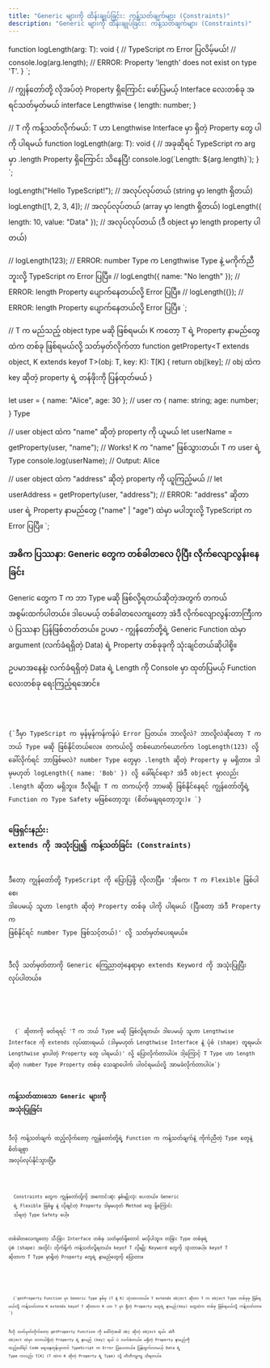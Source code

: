 ```yaml
---
title: "Generic များကို ထိန်းချုပ်ခြင်း: ကန့်သတ်ချက်များ (Constraints)"
description: "Generic များကို ထိန်းချုပ်ခြင်း: ကန့်သတ်ချက်များ (Constraints)"
---
```


function logLength<T>(arg: T): void {
  // TypeScript က Error ပြလိမ့်မယ်!
  // console.log(arg.length); // ERROR: Property 'length' does not exist on type 'T'.
}
`;

// ကျွန်တော်တို့ လိုအပ်တဲ့ Property ရှိကြောင်း ဖော်ပြမယ့် Interface လေးတစ်ခု အရင်သတ်မှတ်မယ်
interface Lengthwise {
  length: number;
}

// T ကို ကန့်သတ်လိုက်မယ်: T ဟာ Lengthwise Interface မှာ ရှိတဲ့ Property တွေ ပါကို ပါရမယ်
function logLength<T extends Lengthwise>(arg: T): void {
// အခုဆိုရင် TypeScript က arg မှာ .length Property ရှိကြောင်း သိနေပြီ!
console.log(\`Length: \${arg.length}\`);
}
`;

logLength("Hello TypeScript!"); // အလုပ်လုပ်တယ် (string မှာ length ရှိတယ်)
logLength([1, 2, 3, 4]); // အလုပ်လုပ်တယ် (array မှာ length ရှိတယ်)
logLength({ length: 10, value: "Data" }); // အလုပ်လုပ်တယ် (ဒီ object မှာ length property ပါတယ်)

// logLength(123); // ERROR: number Type က Lengthwise Type နဲ့ မကိုက်ညီဘူးလို့ TypeScript က Error ပြပြီ။
// logLength({ name: "No length" }); // ERROR: length Property ပျောက်နေတယ်လို့ Error ပြပြီ။
// logLength({}); // ERROR: length Property ပျောက်နေတယ်လို့ Error ပြပြီ။
`;

// T က မည်သည့် object type မဆို ဖြစ်ရမယ်၊ K ကတော့ T ရဲ့ Property နာမည်တွေထဲက တစ်ခု ဖြစ်ရမယ်လို့ သတ်မှတ်လိုက်တာ
function getProperty<T extends object, K extends keyof T>(obj: T, key: K): T[K] {
    return obj[key]; // obj ထဲက key ဆိုတဲ့ property ရဲ့ တန်ဖိုးကို ပြန်ထုတ်မယ်
}

let user = { name: "Alice", age: 30 }; // user က { name: string; age: number; } Type

// user object ထဲက "name" ဆိုတဲ့ property ကို ယူမယ်
let userName = getProperty(user, "name"); // Works! K က "name" ဖြစ်သွားတယ်၊ T က user ရဲ့ Type
console.log(userName); // Output: Alice

// user object ထဲက "address" ဆိုတဲ့ property ကို ယူကြည့်မယ်
// let userAddress = getProperty(user, "address"); // ERROR: "address" ဆိုတာ user ရဲ့ Property နာမည်တွေ ("name" | "age") ထဲမှာ မပါဘူးလို့ TypeScript က Error ပြပြီ။
`;

### အဓိက ပြဿနာ: Generic တွေက တစ်ခါတလေ ပိုပြီး လိုက်လျောလွန်းနေခြင်း

Generic တွေက T က ဘာ Type မဆို ဖြစ်လို့ရတယ်ဆိုတဲ့အတွက် တကယ် အစွမ်းထက်ပါတယ်။ ဒါပေမယ့် တစ်ခါတလေကျတော့ အဲဒီ လိုက်လျောလွန်းတာကြီးကပဲ ပြဿနာ ပြန်ဖြစ်တတ်တယ်။ ဥပမာ - ကျွန်တော်တို့ရဲ့ Generic Function ထဲမှာ argument (လက်ခံရရှိတဲ့ Data) ရဲ့ Property တစ်ခုခုကို သုံးချင်တယ်ဆိုပါစို့။

ဥပမာအနေနဲ့၊ လက်ခံရရှိတဲ့ Data ရဲ့ Length ကို Console မှာ ထုတ်ပြမယ့် Function လေးတစ်ခု ရေးကြည့်ရအောင်။

<Code code={logLengthFunction} lang="typescript" title="index.ts" />

<br />
{`ဒီမှာ TypeScript က မှန်မှန်ကန်ကန်ပဲ Error ပြတယ်။ ဘာလို့လဲ? ဘာလို့လဲဆိုတော့ T က ဘယ် Type မဆို ဖြစ်နိုင်တယ်လေ။ တကယ်လို့ တစ်ယောက်ယောက်က logLength(123) လို့ ခေါ်လိုက်ရင် ဘာဖြစ်မလဲ? number Type တွေမှာ .length ဆိုတဲ့ Property မှ မရှိတာ။ ဒါမှမဟုတ် logLength({ name: 'Bob' }) လို့ ခေါ်ရင်ရော? အဲဒီ object မှာလည်း .length ဆိုတာ မရှိဘူး။ ဒီလိုမျိုး T က တကယ့်ကို ဘာမဆို ဖြစ်နိုင်နေရင် ကျွန်တော်တို့ရဲ့ Function က Type Safety မဖြစ်တော့ဘူး (စိတ်မချရတော့ဘူး)။ `}

### ဖြေရှင်းနည်း: extends ကို အသုံးပြု၍ ကန့်သတ်ခြင်း (Constraints)

ဒီတော့ ကျွန်တော်တို့ TypeScript ကို ပြောပြဖို့ လိုလာပြီ။ 'အိုကေ၊ T က Flexible ဖြစ်ပါစေ၊ ဒါပေမယ့် သူဟာ length ဆိုတဲ့ Property တစ်ခု ပါကို ပါရမယ် (ပြီးတော့ အဲဒီ Property က ဖြစ်နိုင်ရင် number Type ဖြစ်သင့်တယ်)' လို့ သတ်မှတ်ပေးရမယ်။

ဒီလို သတ်မှတ်တာကို Generic ကြေညာတဲ့နေရာမှာ extends Keyword ကို အသုံးပြုပြီး လုပ်ပါတယ်။

<Code code={extendsCode} lang="typescript" title="index.ts" />

<br />
<Aside title="ရှင်းပြချက်">
  {`<T extends Lengthwise> ဆိုတာကို ဖတ်ရရင် 'T က ဘယ် Type မဆို ဖြစ်လို့ရတယ်၊ ဒါပေမယ့် သူဟာ Lengthwise Interface ကို extends လုပ်ထားရမယ် (ဒါမှမဟုတ် Lengthwise Interface နဲ့ ပုံစံ (shape) တူရမယ်၊ Lengthwise မှာပါတဲ့ Property တွေ ပါရမယ်)' လို့ ပြောလိုက်တာပါပဲ။ ဒါ့ကြောင့် T Type ဟာ length ဆိုတဲ့ number Type Property တစ်ခု သေချာပေါက် ပါဝင်ရမယ်လို့ အာမခံလိုက်တာပါပဲ။`}
</Aside>

### ကန့်သတ်ထားသော Generic များကို အသုံးပြုခြင်း

ဒီလို ကန့်သတ်ချက် ထည့်လိုက်တော့ ကျွန်တော်တို့ရဲ့ Function က ကန့်သတ်ချက်နဲ့ ကိုက်ညီတဲ့ Type တွေနဲ့ စိတ်ချစွာ အလုပ်လုပ်နိုင်သွားပြီ။

<Code code={extendsCode2} lang="typescript" title="index.ts" />

<Aside title="ကောင်းကျိုး" type="tip">
  Constraints တွေက ကျွန်တော်တို့ကို အကောင်းဆုံး နှစ်မျိုးလုံး ပေးတယ်။ Generic
  ရဲ့ Flexible ဖြစ်မှု နဲ့ လိုချင်တဲ့ Property ဒါမှမဟုတ် Method တွေ ရှိကြောင်း
  သိရတဲ့ Type Safety ပေါ့။
</Aside>

တစ်ခါတလေကျတော့ သီးခြား Interface တစ်ခု သတ်မှတ်ဖို့တောင် မလိုပါဘူး။ တခြား Type တစ်ခုရဲ့ ပုံစံ (shape) အတိုင်း တိုက်ရိုက် ကန့်သတ်လို့ရတယ်။ keyof T လိုမျိုး Keyword တွေကို သုံးတာပေါ့။ keyof T ဆိုတာက T Type မှာရှိတဲ့ Property တွေရဲ့ နာမည်တွေကို ပြောတာ။

<Code code={extendsCode3} lang="typescript" title="index.ts" />

<br />
<Aside title="ရှင်းပြချက်" type="note">
  {`getProperty<T extends object, K extends keyof T> Function မှာ Generic Type နှစ်ခု (T နဲ့ K) သုံးထားတယ်။ T extends object ဆိုတာ T က object Type တစ်ခုခု ဖြစ်ရမယ်လို့ ကန့်သတ်တာ။ K extends keyof T ဆိုတာက K ဟာ T မှာ ရှိတဲ့ Property တွေရဲ့ နာမည်(key) တွေထဲက တစ်ခု ဖြစ်ရမယ်လို့ ကန့်သတ်တာ။`}
</Aside>

ဒီလို သတ်မှတ်လိုက်တော့ getProperty Function ကို ခေါ်တဲ့အခါ obj ဆိုတဲ့ object ရယ်၊ အဲဒီ object ထဲမှာ တကယ်ရှိတဲ့ Property ရဲ့ နာမည် (key) ရယ် ပဲ လက်ခံတယ်။ မရှိတဲ့ Property နာမည်ကို ထည့်ခေါ်ရင် Code ရေးနေတုန်းမှာတင် TypeScript က Error ပြပေးတယ်။ ပြန်ထွက်လာမယ့် Data ရဲ့ Type ကလည်း T[K] (T ထဲက K ဆိုတဲ့ Property ရဲ့ Type) လို့ တိတိကျကျ သိရတယ်။
